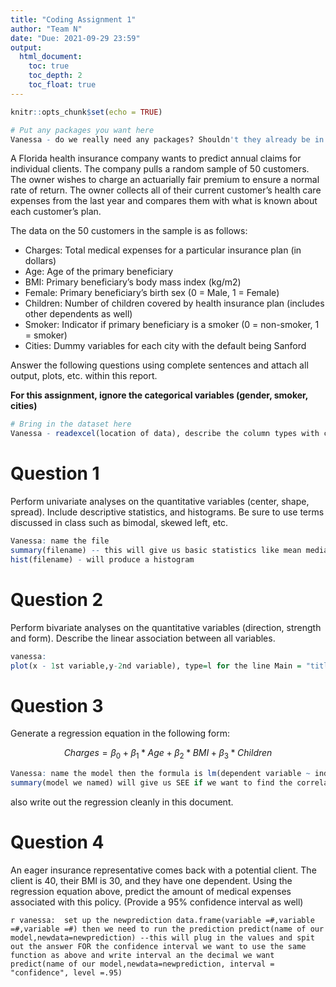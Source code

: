 ---
title: "Coding Assignment 1"
author: "Team N"
date: "Due: 2021-09-29 23:59"
output: 
  html_document:
    toc: true
    toc_depth: 2
    toc_float: true
---

```{r setup, include=FALSE}
knitr::opts_chunk$set(echo = TRUE)
```

```{r packages}
# Put any packages you want here
Vanessa - do we really need any packages? Shouldn't they already be in our programs? readexcel? 
```


A Florida health insurance company wants to predict annual claims for individual clients. The company pulls a random sample of 50 customers. The owner wishes to charge an actuarially fair premium to ensure a normal rate of return. The owner collects all of their current customer’s health care expenses from the last year and compares them with what is known about each customer’s plan. 

The data on the 50 customers in the sample is as follows:

-	Charges: Total medical expenses for a particular insurance plan (in dollars)
-	Age: Age of the primary beneficiary
-	BMI: Primary beneficiary’s body mass index (kg/m2)
-	Female: Primary beneficiary’s birth sex (0 = Male, 1 = Female)
-	Children: Number of children covered by health insurance plan (includes other dependents as well)
-	Smoker: Indicator if primary beneficiary is a smoker (0 = non-smoker, 1 = smoker)
-	Cities: Dummy variables for each city with the default being Sanford

Answer the following questions using complete sentences and attach all output, plots, etc. within this report.


**For this assignment, ignore the categorical variables (gender, smoker, cities)**

```{r dataset, include=FALSE}
# Bring in the dataset here
Vanessa - readexcel(location of data), describe the column types with col_types = c(descriptions)

```



# Question 1

Perform univariate analyses on the quantitative variables (center, shape, spread). Include descriptive statistics, and histograms. Be sure to use terms discussed in class such as bimodal, skewed left, etc.

```{r q1}
Vanessa: name the file 
summary(filename) -- this will give us basic statistics like mean median and Q1,Q3
hist(filename) - will produce a histogram

```

# Question 2

Perform bivariate analyses on the quantitative variables (direction, strength and form). Describe the linear association between all variables. 

```{r q2}
vanessa: 
plot(x - 1st variable,y-2nd variable), type=l for the line Main = "title" of graph xlab = "xaxis title" ylab = "yaxis title"  for a scatter plot
```

# Question 3

Generate a regression equation in the following form:

$$Charges = \beta_{0}+\beta_{1}*Age+\beta_{2}*BMI+\beta_{3}*Children$$

```{r q3}
Vanessa: name the model then the formula is lm(dependent variable ~ independent variable, data = name)
summary(model we named) will give us SEE if we want to find the correlation cor(filename$independant variable,filename$dependent variable)^2 
```

also write out the regression cleanly in this document.

# Question 4

An eager insurance representative comes back with a potential client. The client is 40, their BMI is 30, and they have one dependent. Using the regression equation above, predict the amount of medical expenses associated with this policy. (Provide a 95% confidence interval as well)


```{r q4}
vanessa:  set up the newprediction data.frame(variable =#,variable =#,variable =#) then we need to run the prediction predict(name of our model,newdata=newprediction) --this will plug in the values and spit out the answer FOR the confidence interval we want to use the same function as above and write interval an the decimal we want predict(name of our model,newdata=newprediction, interval = "confidence", level =.95)
                                                ```
